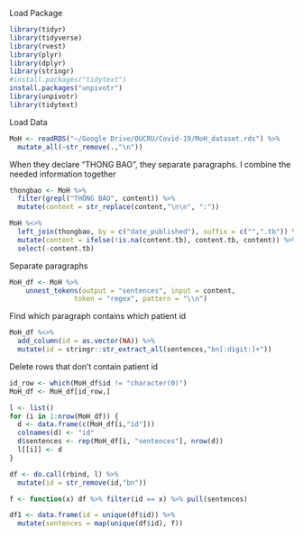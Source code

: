


Load Package
```r
library(tidyr)
library(tidyverse)
library(rvest)
library(plyr)
library(dplyr)
library(stringr)
#install.packages("tidytext")
install.packages("unpivotr")
library(unpivotr)
library(tidytext)
```


Load Data
```r
MoH <- readRDS("~/Google Drive/OUCRU/Covid-19/MoH_dataset.rds") %>% 
  mutate_all(~str_remove(.,"\n"))
```

When they declare "THONG BAO", they separate paragraphs. I combine the needed information together
```r
thongbao <- MoH %>% 
  filter(grepl("THÔNG BÁO", content)) %>% 
  mutate(content = str_replace(content,"\n\n", ":"))

MoH %<>% 
  left_join(thongbao, by = c("date_published"), suffix = c("",".tb")) %>% 
  mutate(content = ifelse(!is.na(content.tb), content.tb, content)) %>% 
  select(-content.tb)
```


Separate paragraphs
```r
MoH_df <- MoH %>% 
    unnest_tokens(output = "sentences", input = content,
                token = "regex", pattern = "\\n")  
```

Find which paragraph contains which patient id
```r
MoH_df %<>% 
  add_column(id = as.vector(NA)) %>% 
  mutate(id = stringr::str_extract_all(sentences,"bn[:digit:]+")) 
```


Delete rows that don't contain patient id
```r
id_row <- which(MoH_df$id != "character(0)")
MoH_df <- MoH_df[id_row,]


```

```r
l <- list()
for (i in 1:nrow(MoH_df)) {
  d <- data.frame(c(MoH_df[i,"id"]))
  colnames(d) <- "id"
  d$sentences <- rep(MoH_df[i, "sentences"], nrow(d))
  l[[i]] <- d
}

df <- do.call(rbind, l) %>% 
  mutate(id = str_remove(id,"bn"))

f <- function(x) df %>% filter(id == x) %>% pull(sentences)

df1 <- data.frame(id = unique(df$id)) %>% 
  mutate(sentences = map(unique(df$id), f))
  
```









